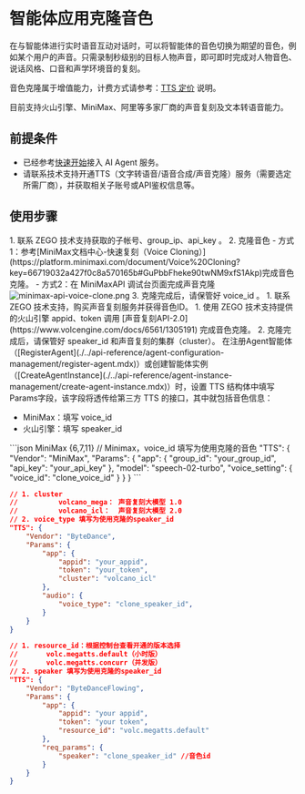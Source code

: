 # 智能体应用克隆音色

在与智能体进行实时语音互动对话时，可以将智能体的音色切换为期望的音色，例如某个用户的声音。只需录制秒级别的目标人物声音，即可即时完成对人物音色、说话风格、口音和声学环境音的复刻。

音色克隆属于增值能力，计费方式请参考：[TTS 定价](./../introduction/pricing.mdx#tts文本转语音) 说明。

<Note title="说明">目前支持火山引擎、MiniMax、阿里等多家厂商的声音复刻及文本转语音能力。</Note>

## 前提条件

- 已经参考[快速开始](./../quick-start.mdx)接入 AI Agent 服务。
- 请联系技术支持开通TTS（文字转语音/语音合成/声音克隆）服务（需要选定所需厂商），并获取相关子账号或API鉴权信息等。

## 使用步骤

<Steps>
<Step title="按各厂商指引克隆音色">
<Tabs>
<Tab title="MiniMax">
1. 联系 ZEGO 技术支持获取的子帐号、group_ip、api_key 。
2. 克隆音色
    - 方式1：参考[MiniMax文档中心-快速复刻（Voice Cloning）](https://platform.minimaxi.com/document/Voice%20Cloning?key=66719032a427f0c8a570165b#GuPbbFheke90twNM9xfS1Akp)完成音色克隆。
    - 方式2：在 MiniMaxAPI 调试台页面完成声音克隆
        <Frame width="auto" height="auto" caption="">
        <img src="https://media-resource.spreading.io/docuo/workspace564/27e54a759d23575969552654cb45bf89/ac1402eb31.png" alt="minimax-api-voice-clone.png"/>
        </Frame>
3. 克隆完成后，请保管好 voice_id 。
</Tab>
<Tab title="火山引擎">
1. 联系 ZEGO 技术支持，购买声音复刻服务并获得音色ID。
1. 使用 ZEGO 技术支持提供的火山引擎 appid、token 调用 [声音复刻API-2.0](https://www.volcengine.com/docs/6561/1305191) 完成音色克隆。
2. 克隆完成后，请保管好 speaker_id 和声音复刻的集群（cluster）。
</Tab>
</Tabs>
</Step>
<Step title="在语音对话中使用克隆的音色">
在注册Agent智能体（[RegisterAgent](./../api-reference/agent-configuration-management/register-agent.mdx)）或创建智能体实例（[CreateAgentInstance](./../api-reference/agent-instance-management/create-agent-instance.mdx)）时，设置 TTS 结构体中填写Params字段，该字段将透传给第三方 TTS 的接口，其中就包括音色信息：

- MiniMax：填写 voice_id
- 火山引擎：填写 speaker_id

<CodeGroup>
```json MiniMax {6,7,11}
// Minimax，voice_id 填写为使用克隆的音色
"TTS": {
    "Vendor": "MiniMax",
    "Params": {
        "app": {
            "group_id": "your_group_id",
            "api_key":  "your_api_key"
        },
        "model": "speech-02-turbo",
        "voice_setting": {
            "voice_id": "clone_voice_id"
        }
    }
}
```

```json title="火山引擎 - 单向流式TTS" {9-11,14}
// 1. cluster
//          volcano_mega： 声音复刻大模型 1.0
//          volcano_icl：  声音复刻大模型 2.0
// 2. voice_type 填写为使用克隆的speaker_id
"TTS": {
    "Vendor": "ByteDance",
    "Params": {
        "app": {
            "appid": "your_appid",
            "token": "your_token",
            "cluster": "volcano_icl"
        },
        "audio": {
            "voice_type": "clone_speaker_id",
        }
    }
}
```
```json title="火山引擎 - 双向流式TTS" {9-11,14}
// 1. resource_id：根据控制台查看开通的版本选择
//       volc.megatts.default（小时版）
//       volc.megatts.concurr（并发版）
// 2. speaker 填写为使用克隆的speaker_id
"TTS": {
    "Vendor": "ByteDanceFlowing",
    "Params": {
        "app": {
            "appid": "your appid",
            "token": "your token",
            "resource_id": "volc.megatts.default"
        },
        "req_params": {
            "speaker": "clone_speaker_id" //音色id
        }
    }
}
```
</CodeGroup>
</Step>
</Steps>